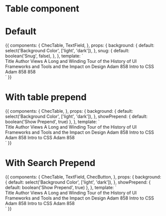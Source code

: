 
<Meta title="Components/Table" component={ChecTable} />

# Table component

# Default

<Props of={ChecTable} />

<Preview>
  <Story name="default">
    {{
      components: {
        ChecTable,
        TextField,
      },
      props: {
        background: {
          default: select('Background Color', ['light', 'dark']),
        },
        snug: {
          default: boolean('Snug', false),
        },
      },
      template: `
      <div class="flex justify-center items-center h-screen font-lato" :class="{'bg-gray-600': background === 'dark'}">
        <div>
          <ChecTable table-class="table-fixed" :snug="snug">
            <thead>
              <tr>
                <th class="w-1/2">Title</th>
                <th class="w-1/2">Author</th>
                <th class="w-1/2">Views</th>
              </tr>
            </thead>
            <tbody>
              <tr>
                <td>A Long and Winding Tour of the History of UI Frameworks and Tools and the Impact on Design</td>
                <td>Adam</td>
                <td class="text-right">858</td>
              </tr>
              <tr>
                <td>Intro to CSS</td>
                <td>Adam</td>
                <td class="text-right">858</td>
              </tr>
              <tr>
                <td><TextField label="A text input" /></td>
                <td><TextField label="And another one" /></td>
                <td class="text-right">858</td>
              </tr>
            </tbody>
          </ChecTable>
        </div>
      </div>
      `
    }}
  </Story>
</Preview>


# With table prepend

<Preview>
  <Story name="With prepend">
    {{
      components: {
        ChecTable,
      },
      props: {
        background: {
          default: select('Background Color', ['light', 'dark']),
        },
        showPrepend: {
          default: boolean('Show Prepend', true)
        },
      },
      template: `
      <div class="flex justify-center items-center h-screen font-lato" :class="{'bg-gray-600': background === 'dark'}">
        <div>
          <ChecTable table-class="table-fixed">
            <template v-if="showPrepend" v-slot:prepend>
              <h3>Prepended Table</h3>
            </template>
            <thead>
              <tr>
                <th class="w-1/2">Title</th>
                <th class="w-1/2">Author</th>
                <th class="w-1/2">Views</th>
              </tr>
            </thead>
            <tbody>
              <tr>
                <td>A Long and Winding Tour of the History of UI Frameworks and Tools and the Impact on Design</td>
                <td>Adam</td>
                <td>858</td>
              </tr>
              <tr>
                <td>Intro to CSS</td>
                <td>Adam</td>
                <td>858</td>
              </tr>
              <tr>
                <td>Intro to CSS</td>
                <td>Adam</td>
                <td>858</td>
              </tr>
            </tbody>
          </ChecTable>
        </div>
      </div>
      `
    }}
  </Story>
</Preview>

# With Search Prepend

<Props of={ChecTable} />

<Preview>
  <Story name="With prepend components">
    {{
      components: {
        ChecTable,
        TextField,
        ChecButton,
      },
      props: {
        background: {
          default: select('Background Color', ['light', 'dark']),
        },
        showPrepend: {
          default: boolean('Show Prepend', true)
        },
      },
      template: `
      <div class="flex justify-center items-center h-screen font-lato" :class="{'bg-gray-600': background === 'dark'}">
        <div>
          <ChecTable table-class="table-fixed">
            <template v-if="showPrepend" v-slot:prepend>
              <div class="flex gap-4">
                <TextField label="Search Criteria" class="w-full" />
                <ChecButton color="green">Search</ChecButton>
              </div>
            </template>
            <thead>
              <tr>
                <th class="w-1/2">Title</th>
                <th class="w-1/2">Author</th>
                <th class="w-1/2">Views</th>
              </tr>
            </thead>
            <tbody>
              <tr>
                <td>A Long and Winding Tour of the History of UI Frameworks and Tools and the Impact on Design</td>
                <td>Adam</td>
                <td>858</td>
              </tr>
              <tr>
                <td>Intro to CSS</td>
                <td>Adam</td>
                <td>858</td>
              </tr>
              <tr>
                <td>Intro to CSS</td>
                <td>Adam</td>
                <td>858</td>
              </tr>
            </tbody>
          </ChecTable>
        </div>
      </div>
      `
    }}
  </Story>
</Preview>

